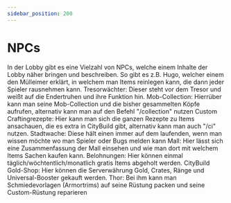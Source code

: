 ```yaml
---
sidebar_position: 200
---
```




# NPCs
In der Lobby gibt es eine Vielzahl von NPCs, welche einem Inhalte der Lobby näher bringen und beschreiben. 
So gibt es z.B. Hugo, welcher einem den Mülleimer erklärt, in welchem man Items reinlegen kann, die dann jeder Spieler rausnehmen kann. 
Tresorwächter: Dieser steht vor dem Tresor und weißt auf die Endertruhen und ihre Funktion hin.
Mob-Collection: Hierrüber kann man seine Mob-Collection und die bisher gesammelten Köpfe aufrufen, alternativ kann man auf den Befehl "/collection" nutzen 
Custom Craftingrezepte: Hier kann man sich die ganzen Rezepte zu Items ansachauen, die es extra in CityBuild gibt, alternativ kann man auch "/ci" nutzen.
Stadtwache: Diese hält einen immer auf dem laufenden, wenn man wissen möchte wo man Spieler oder Bugs melden kann
Mall: Hier lässt sich eine Zusammenfassung der Mall einsehen und wie man dort mit welchem Items Sachen kaufen kann.
Belohnungen: Hier können einmal täglich/wöchtentlich/monatlich gratis Items abgeholt werden.
CityBuild Gold-Shop: Hier können die Serverwährung Gold, Crates, Ränge und Universal-Booster gekauft werden.
Thor: Bei ihm kann man Schmiedevorlagen (Armortrims) auf seine Rüstung packen und seine Custom-Rüstung reparieren
